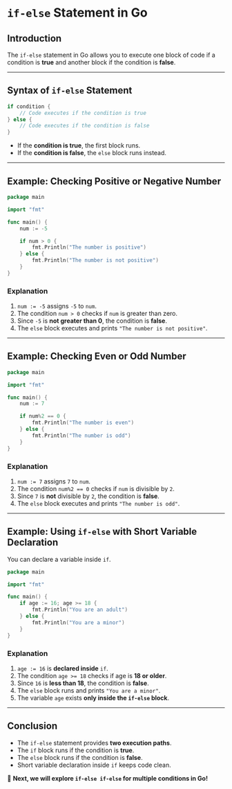 # **`if-else` Statement in Go**

## **Introduction**

The `if-else` statement in Go allows you to execute one block of code if a condition is **true** and another block if the condition is **false**.

---

## **Syntax of `if-else` Statement**

```go filename="main.go" copy
if condition {
    // Code executes if the condition is true
} else {
    // Code executes if the condition is false
}
```

- If the **condition is true**, the first block runs.
- If the **condition is false**, the `else` block runs instead.

---

## **Example: Checking Positive or Negative Number**

```go filename="main.go" copy
package main

import "fmt"

func main() {
    num := -5

    if num > 0 {
        fmt.Println("The number is positive")
    } else {
        fmt.Println("The number is not positive")
    }
}
```

### **Explanation**

1. `num := -5` assigns `-5` to `num`.
2. The condition `num > 0` checks if `num` is greater than zero.
3. Since `-5` is **not greater than 0**, the condition is **false**.
4. The `else` block executes and prints `"The number is not positive"`.

---

## **Example: Checking Even or Odd Number**

```go filename="main.go" copy
package main

import "fmt"

func main() {
    num := 7

    if num%2 == 0 {
        fmt.Println("The number is even")
    } else {
        fmt.Println("The number is odd")
    }
}
```

### **Explanation**

1. `num := 7` assigns `7` to `num`.
2. The condition `num%2 == 0` checks if `num` is divisible by `2`.
3. Since `7` is **not** divisible by `2`, the condition is **false**.
4. The `else` block executes and prints `"The number is odd"`.

---

## **Example: Using `if-else` with Short Variable Declaration**

You can declare a variable inside `if`.

```go filename="main.go" copy
package main

import "fmt"

func main() {
    if age := 16; age >= 18 {
        fmt.Println("You are an adult")
    } else {
        fmt.Println("You are a minor")
    }
}
```

### **Explanation**

1. `age := 16` is **declared inside** `if`.
2. The condition `age >= 18` checks if age is **18 or older**.
3. Since `16` is **less than 18**, the condition is **false**.
4. The `else` block runs and prints `"You are a minor"`.
5. The variable `age` exists **only inside the `if-else` block**.

---

## **Conclusion**

- The `if-else` statement provides **two execution paths**.
- The `if` block runs if the condition is **true**.
- The `else` block runs if the condition is **false**.
- Short variable declaration inside `if` keeps code clean.

🚀 **Next, we will explore `if-else if-else` for multiple conditions in Go!**
